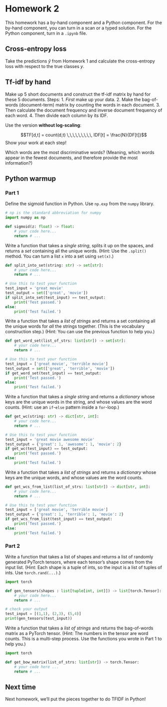 # Homework 2

This homework has a by-hand component and a Python component. For the by-hand component, you can turn in a scan or a typed solution. For the Python component, turn in a `.ipynb` file.

## Cross-entropy loss

Take the predictions $\hat y$ from Homework 1 and calculate the cross-entropy loss with respect to the true classes $y$.

## Tf-idf by hand

Make up 5 short documents and construct the tf-idf matrix by hand for these 5 documents. Steps: 
1. *First* make up your data.
2. Make the bag-of-words (document-term) matrix by counting the words in each document.
3. Then calculate the document frequency and inverse document frequency of each word.
4. Then divide each column by its IDF.

Use the version **without log-scaling**:

$$TF[d,t] = count(d,t) \,\,\,\,\,\,\,\,\, IDF[t] = \frac{N}{DF[t]}$$
Show your work at each step!

Which words are the most discriminative words? (Meaning, which words appear in the fewest documents, and therefore provide the most information?)

## Python warmup


### Part 1

Define the sigmoid function in Python. Use `np.exp` from the `numpy` library.

```python
# np is the standard abbreviation for numpy
import numpy as np

def sigmoid(z: float) -> float:
    # your code here...
    return # ...
```

Write a function that takes a *single string*, splits it up on the spaces, and returns a *set* containing all the unique words. (Hint: Use the `.split()` method. You can turn a list `x` into a set using `set(x)`.)

```python
def split_into_set(string: str) -> set[str]:
    # your code here...
    return # ...

# Use this to test your function
test_input = 'great movie'
test_output = set(['great', 'movie'])
if split_into_set(test_input) == test_output:
    print('Test passed.')
else:
    print('Test failed.')
```

Write a function that takes a *list of strings* and returns a set containing all the unique words for *all* the strings together. (This is the vocabulary construction step.) (Hint: You can use the previous function to help you.)

```python
def get_word_set(list_of_strs: list[str]) -> set[str]:
    # your code here...
    return # ...

# Use this to test your function
test_input = ['great movie', 'terrible movie']
test_output = set(['great', 'terrible', 'movie'])
if get_word_set(test_input) == test_output:
    print('Test passed.')
else:
    print('Test failed.')
```

Write a function that takes a *single string* and returns a *dictionary* whose keys are the unique words in the string, and whose values are the word counts. (Hint: use an `if`-`else` pattern inside a `for`-loop.)

```python
def get_wc(string: str) -> dict[str, int]:
    # your code here...
    return # ...

# Use this to test your function
test_input = 'great movie awesome movie'
test_output = {'great': 1, 'awesome': 1, 'movie': 2}
if get_wc(test_input) == test_output:
    print('Test passed.')
else:
    print('Test failed.')
```


Write a function that takes a *list of strings* and returns a *dictionary* whose keys are the unique words, and whose values are the word counts.

```python
def get_wcs_from_list(list_of_strs: list[str]) -> dict[str, int]:
    # your code here...
    return # ...

# Use this to test your function
test_input = ['great movie', 'terrible movie']
test_output = {'great': 1, 'terrible': 1, 'movie': 2}
if get_wcs_from_list(test_input) == test_output:
    print('Test passed.')
else:
    print('Test failed.')
```

### Part 2

Write a function that takes a list of shapes and returns a list of randomly generated PyTorch tensors, where each tensor's shape comes from the input list. (Hint: Each shape is a tuple of ints, so the input is a list of tuples of ints. Use `torch.rand(...)`.)

```python
import torch

def gen_tensors(shapes : list[tuple[int, int]]) -> list[torch.Tensor]:
    # your code here...
    return # ...

# check your output
test_input = [(1,1), (2,3), (5,4)]
print(gen_tensors(test_input))
```

Write a function that takes a *list of strings* and returns the bag-of-words matrix as a PyTorch tensor. (Hint: The numbers in the tensor are word counts. This is a multi-step process. Use the functions you wrote in Part 1 to help you.)

```python
import torch

def get_bow_matrix(list_of_strs: list[str]) -> torch.Tensor:
    # your code here ...
    return # ...


```


## Next time

Next homework, we'll put the pieces together to do TFIDF in Python!

